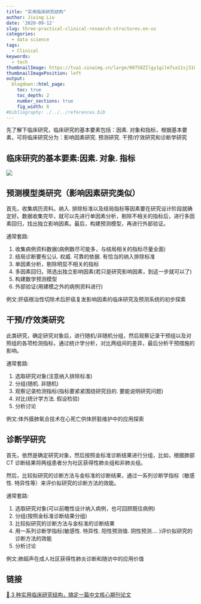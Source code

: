 ```yaml
---
title: "实用临床研究结构"
author: Jixing Liu
date: '2020-09-12'
slug: three-practical-clinical-research-structures.en-us
categories:
  - data science
tags:
  - Clinical
keywords:
  - tech
thumbnailImage: https://tva1.sinaimg.cn/large/007S8ZIlgy1gilm7sa11sj310u0gzq7l.jpg
thumbnailImagePosition: left
output:
  blogdown::html_page:
    toc: true
    toc_depth: 2
    number_sections: true
    fig_width: 6
#bibliography: ./../../references.bib
---
```




<!--more-->
先了解下临床研究，临床研究的基本要素包括：因素. 对象和指标，根据基本要素，可将临床研究分为：影响因素研究. 预测研究. 干预/疗效研究和诊断学研究

## 临床研究的基本要素:因素. 对象. 指标
![](https://tva1.sinaimg.cn/large/007S8ZIlgy1gio8w9ap4vj30gy08aq6s.jpg)

## 预测模型类研究（影响因素研究类似）

首先，收集病历资料。纳入. 排除标准以及结局指标等因素要在研究设计阶段就确定好。数据收集完毕，就可以先进行单因素分析，剔除不相关的指标后，进行多因素回归，找出独立影响因素。最后，构建预测模型，再进行外部验证。

通常套路:

1. 收集病例资料数据(病例数尽可能多，与结局相关的指标尽量全面)
2. 结局诊断要有公认. 权威. 可靠的依据. 有恰当的纳入排除标准
3. 单因素分析，剔除明显不相关的指标
4. 多因素回归，筛选出独立影响因素(若只是研究影响因素，到这一步就可以了)
5. 构建数学预测模型
6. 外部验证(用建模之外的病例资料进行)

例文:肝癌根治性切除术后肝癌复发影响因素的临床研究及预测系统的初步探索

## 干预/疗效类研究

此类研究，确定研究对象后，进行随机/非随机分组，然后观察记录干预组以及对照组的各项检测指标，通过统计学分析，对比两组间的差异，最后分析干预措施的影响。

通常套路:

1. 选取研究对象(注意纳入排除标准)
2. 分组(随机. 非随机)
3. 观察记录检测指标(指标要紧紧围绕研究目的. 要能说明研究问题)
4. 对比(统计学方法. 假设检验)
5. 分析讨论

例文:体外膜肺氧合技术在心死亡供体肝脏维护中的应用探索

## 诊断学研究

首先，依然是确定研究对象，然后按照金标准诊断结果进行分组，比如，根据肺部 CT 诊断结果将两组患者分为社区获得性肺炎组和非肺炎组。

然后，比较拟研究的诊断方法与金标准的诊断结果，通过一系列诊断学指标（敏感性. 特异性等）来评价拟研究的诊断方法的效能。

通常套路:

1. 选取研究对象(可以前瞻性设计纳入病例，也可回顾既往病例)
2. 分组(按照金标准诊断结果分组)
3. 比较拟研究的诊断方法与金标准的诊断结果
4. 用一系列诊断学指标(敏感性. 特异性. 阳性预测值. 阴性预测.... )评价拟研究的诊断方法的效能
5. 分析讨论

例文:肺超声在成人社区获得性肺炎诊断和随访中的应用价值

## 链接

[ 🐘  3 种实用临床研究结构，搞定一篇中文核心期刊论文](https://mp.weixin.qq.com/s/Ah2cZMF_zlF1Vj7f-467yg)
